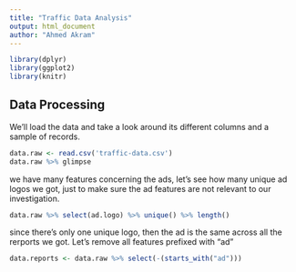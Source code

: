 ```yaml
---
title: "Traffic Data Analysis"
output: html_document
author: "Ahmed Akram"
---
```



```r
library(dplyr)
library(ggplot2)
library(knitr)
```

## Data Processing

We'll load the data and take a look around its different columns and a sample of records.
```r
data.raw <- read.csv('traffic-data.csv')
data.raw %>% glimpse
```

we have many features concerning the ads, let's see how many unique ad logos we got, just to make sure the ad features are not relevant to our investigation.

```r
data.raw %>% select(ad.logo) %>% unique() %>% length()
```

since there's only one unique logo, then the ad is the same across all the rerports we got. Let's remove all features prefixed with "ad"

```r
data.reports <- data.raw %>% select(-(starts_with("ad")))
```



